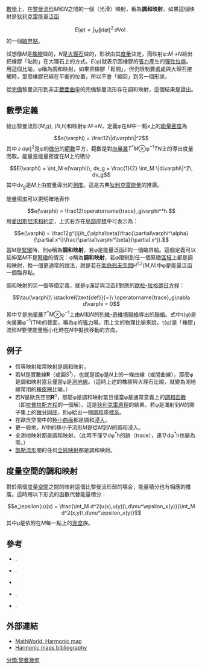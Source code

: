 {{about|黎曼流形間的調和映射|調和函數|調和函數}}
[[數學|數學]]上，在[[黎曼流形|黎曼流形]]''M''和''N''之間的一個（光滑）映射，稱為'''調和映射'''，如果這個映射是[[狄利克雷能量|狄利克雷能量]][[泛函|泛函]]
:<math>E(\varphi) = \int_M \|d\varphi\|^2\, d\operatorname{Vol}.</math>
的一個[[臨界點|臨界點]]。

試想像''M''是[[橡膠|橡膠]]做的，''N''是[[大理石|大理石]]做的，形狀由其[[黎曼度量|度量]]決定，而映射φ:''M''→''N''給出把橡膠「貼附」在大理石上的方式。''E''(φ)就表示因橡膠的[[張力|張力]]產生的[[彈性位能|彈性位能]]。用這個比喻，φ稱為調和映射，如果把橡膠「鬆開」，但仍限制要處處與大理石接觸時，那麼橡膠已經在平衡的位置，所以不會「縮回」到另一個形狀。

從[[完備空間|完備]]黎曼流形到非正[[截面曲率|截面曲率]]的完備黎曼流形存在調和映射，這個結果是{{harvtxt|Eells|Sampson|1964}}證出。

==數學定義==
給出黎曼流形(''M'',''g''), (''N'',''h'')和映射φ:''M''→''N''，定義φ在''M''中一點''x''上的[[能量密度|能量密度]]為
:<math>e(\varphi) = \frac12\|d\varphi\|^2</math>
其中<math>\|d\varphi\|^2</math>是φ的[[前推_(微分)|微分]]的[[範數|範數]]平方，範數是對[[向量叢|向量叢]]''T<sup>*</sup>M''⊗φ<sup>−1</sup>''TN''上的導出度量而取。能量是能量密度在''M''上的積分
:<math>E(\varphi) = \int_M e(\varphi)\, dv_g = \frac{1}{2} \int_M \|d\varphi\|^2\, dv_g</math>
其中dv<sub>''g''</sub>是''M''上由度量導出的[[測度|測度]]。這是古典[[狄利克雷能量|狄利克雷能量]]的推廣。

能量密度可以更明確地表作
:<math>e(\varphi) = \frac12\operatorname{trace}_g\varphi^*h.</math>
用[[愛因斯坦求和約定|愛因斯坦求和約定]]，上式右方在[[圖冊_(拓撲學)|局部座標]]中可表示為：
:<math>e(\varphi) = \frac12g^{ij}h_{\alpha\beta}\frac{\partial\varphi^\alpha}{\partial x^i}\frac{\partial\varphi^\beta}{\partial x^j}.</math>
當''M''是[[緊緻|緊緻]]時，則φ稱為'''調和映射'''，若φ是能量泛函''E''的一個臨界點。這個定義可以延伸至''M''不是[[緊緻|緊緻]]的情況：φ稱為'''調和映射'''，若φ限制到任一個緊緻[[區域|區域]]上都是調和映射，換一個更通常的說法，就是若在[[索伯列夫空間|索伯列夫空間]]''H''<sup>1,2</sup>(''M'',''N'')中φ是能量泛函一個臨界點。

調和映射的另一個等價定義，就是φ滿足與泛函''E''對應的[[歐拉-拉格朗日方程|歐拉-拉格朗日方程]]：
:<math>\tau(\varphi)\ \stackrel{\text{def}}{=}\ \operatorname{trace}_g\nabla d\varphi = 0</math>
其中∇是[[向量叢|向量叢]]''T<sup>*</sup>M''⊗φ<sup>−1</sup>上由''M''和''N''的[[列維-奇維塔聯絡|列維-奇維塔聯絡]]導出的[[聯絡|聯絡]]。式中τ(φ)是向量叢φ<sup>−1</sup>(TN)的截面，稱為φ的[[表面張力|張力]]場。用上文的物理比喻來說，τ(φ)是「橡膠」流形''M''要使能量極小化時在''N''中擬欲移動的方向。

==例子==
*恆等映射和常映射是調和映射。
*若''M''是實數線'''R'''（或圓''S''<sup>1</sup>），也就是說φ是''N''上的一條曲線（或閉曲線），那麼φ是調和映射當且僅當φ是[[測地線|測地線]]。（這時上述的橡膠與大理石比喻，就變為測地線常用的[[橡皮圈|橡皮圈]]比喻。）
*若''N''是歐氏空間'''R'''<sup>''n''</sup>，那麼φ是調和映射當且僅當φ是通常意義上的[[調和函數|調和函數]]（即[[拉普拉斯方程|拉普拉斯方程]]的一個解）。這是[[狄利克雷原理|狄利克雷原理]]的結果。若φ是滿射到''N''的開子集上的[[微分同胚|微分同胚]]，則φ給出一個[[調和座標系|調和座標系]]。
*在歐氏空間中的[[極小曲面|極小曲面]]都是調和[[浸入|浸入]]。
*更一般地，''N''中的極小子流形''M''是從''M''到''N''的調和浸入。
*全測地映射都是調和映射。（此時不僅∇dφ<sup>*</sup>h的跡（trace），連∇dφ<sup>*</sup>h也變為零。）
*[[凱勒流形|凱勒流形]]間的任何[[全純函數|全純映射]]都是調和映射。

==度量空間的調和映射==
對於兩個[[度量空間|度量空間]]之間的映射{{nowrap|''u'' : ''M'' → ''N''}}這個比黎曼流形弱的場合，能量積分也有相應的推廣。{{harv|Jost|1995}}這時用以下形式的函數代替能量積分：
:<math>e_\epsilon(u)(x) = \frac{\int_M d^2(u(x),u(y))\,d\mu^\epsilon_x(y)}{\int_M d^2(x,y)\,d\mu^\epsilon_x(y)}</math>
其中μ{{su|p=ε|b=''x''}}是依附在''M''每一點上的[[測度|測度]]族。

==參考==
*{{citation|first1=J.|last1=Eells|first2=J.H.|last2=Sampson|jstor=2373037|title=Harmonic mappings of Riemannian manifolds|journal=Amer. J. Math.|volume=86|year=1964|pages=109–160}}.
*{{citation|first1=J.|last1=Eells|first2=J.|last2=Lemaire|title=A report on harmonic maps|journal=Bull. London Math. Soc.|volume=10|year=1978|pages=1–68|doi=10.1112/blms/10.1.1}}.
*{{citation|first1=J.|last1=Eells|first2=J.|last2=Lemaire|title=Another report on harmonic maps|journal=Bull. London Math. Soc.|volume=20|year=1988|pages=385–524}}.
* {{Citation | last1=Jost | first1=Jürgen | title=Equilibrium maps between metric spaces | doi=10.1007/BF01191341 | mr=1385525 | year=1994 | journal=Calculus of Variations and Partial Differential Equations | issn=0944-2669 | volume=2 | issue=2 | pages=173–204}}.
* {{Citation | last1=Jost | first1=Jürgen | title=Riemannian Geometry and Geometric Analysis | publisher=[[Springer-Verlag|Springer-Verlag]] | location=Berlin, New York | edition=4th | isbn=978-3-540-25907-7 | year=2005}}.

== 外部連結 ==
* [http://mathworld.wolfram.com/HarmonicMap.html MathWorld: Harmonic map] {{Wayback|url=http://mathworld.wolfram.com/HarmonicMap.html |date=20210428094345 }}
* [http://people.bath.ac.uk/masfeb/harmonic.html Harmonic maps bibliography] {{Wayback|url=http://people.bath.ac.uk/masfeb/harmonic.html |date=20090923184001 }}
{{DEFAULTSORT:T調和映射}}
[[分類:黎曼幾何|分類:黎曼幾何]]